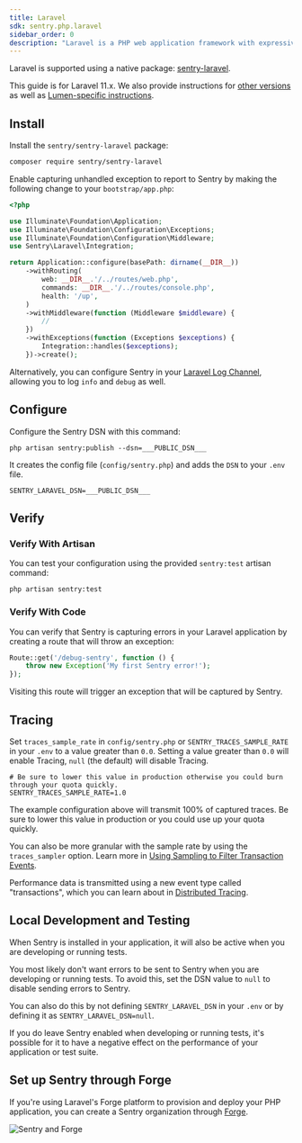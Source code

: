 ```yaml
---
title: Laravel
sdk: sentry.php.laravel
sidebar_order: 0
description: "Laravel is a PHP web application framework with expressive, elegant syntax. Learn how to set it up with Sentry."
---
```


Laravel is supported using a native package: [sentry-laravel](https://github.com/getsentry/sentry-laravel).

This guide is for Laravel 11.x. We also provide instructions for [other versions](/platforms/php/guides/laravel/other-versions/) as well as [Lumen-specific instructions](/platforms/php/guides/laravel/other-versions/lumen/).

## Install

Install the `sentry/sentry-laravel` package:

```bash
composer require sentry/sentry-laravel
```

Enable capturing unhandled exception to report to Sentry by making the following change to your `bootstrap/app.php`:

```php {filename:bootstrap/app.php}
<?php

use Illuminate\Foundation\Application;
use Illuminate\Foundation\Configuration\Exceptions;
use Illuminate\Foundation\Configuration\Middleware;
use Sentry\Laravel\Integration;

return Application::configure(basePath: dirname(__DIR__))
    ->withRouting(
        web: __DIR__.'/../routes/web.php',
        commands: __DIR__.'/../routes/console.php',
        health: '/up',
    )
    ->withMiddleware(function (Middleware $middleware) {
        //
    })
    ->withExceptions(function (Exceptions $exceptions) {
        Integration::handles($exceptions);
    })->create();
```

<Note>

Alternatively, you can configure Sentry in your [Laravel Log Channel](usage/#log-channels), allowing you to log `info` and `debug` as well.

</Note>

## Configure

Configure the Sentry DSN with this command:

<SignInNote />

```shell
php artisan sentry:publish --dsn=___PUBLIC_DSN___
```

It creates the config file (`config/sentry.php`) and adds the `DSN` to your `.env` file.

<SignInNote />

```shell {filename:.env}
SENTRY_LARAVEL_DSN=___PUBLIC_DSN___
```

## Verify

### Verify With Artisan

You can test your configuration using the provided `sentry:test` artisan command:

```shell
php artisan sentry:test
```

### Verify With Code

You can verify that Sentry is capturing errors in your Laravel application by creating a route that will throw an exception:

```php {filename:routes/web.php}
Route::get('/debug-sentry', function () {
    throw new Exception('My first Sentry error!');
});
```

Visiting this route will trigger an exception that will be captured by Sentry.

## Tracing

Set `traces_sample_rate` in `config/sentry.php` or `SENTRY_TRACES_SAMPLE_RATE` in your `.env` to a value greater than `0.0`. Setting a value greater than `0.0` will enable Tracing, `null` (the default) will disable Tracing.

```shell {filename:.env}
# Be sure to lower this value in production otherwise you could burn through your quota quickly.
SENTRY_TRACES_SAMPLE_RATE=1.0
```

The example configuration above will transmit 100% of captured traces. Be sure to lower this value in production or you could use up your quota quickly.

You can also be more granular with the sample rate by using the `traces_sampler` option. Learn more in [Using Sampling to Filter Transaction Events](configuration/filtering/#using-sampling-to-filter-transaction-events).

Performance data is transmitted using a new event type called "transactions", which you can learn about in [Distributed Tracing](/product/sentry-basics/tracing/distributed-tracing/#traces-transactions-and-spans).

## Local Development and Testing

When Sentry is installed in your application, it will also be active when you are developing or running tests.

You most likely don't want errors to be sent to Sentry when you are developing or running tests. To avoid this, set the DSN value to `null` to disable sending errors to Sentry.

You can also do this by not defining `SENTRY_LARAVEL_DSN` in your `.env` or by defining it as `SENTRY_LARAVEL_DSN=null`.

If you do leave Sentry enabled when developing or running tests, it's possible for it to have a negative effect on the performance of your application or test suite.

## Set up Sentry through Forge

If you're using Laravel's Forge platform to provision and deploy your PHP application, you can create a Sentry organization through [Forge](https://forge.laravel.com/docs/integrations/sentry.html).

![Sentry and Forge](./img/forge-sentry.png)
